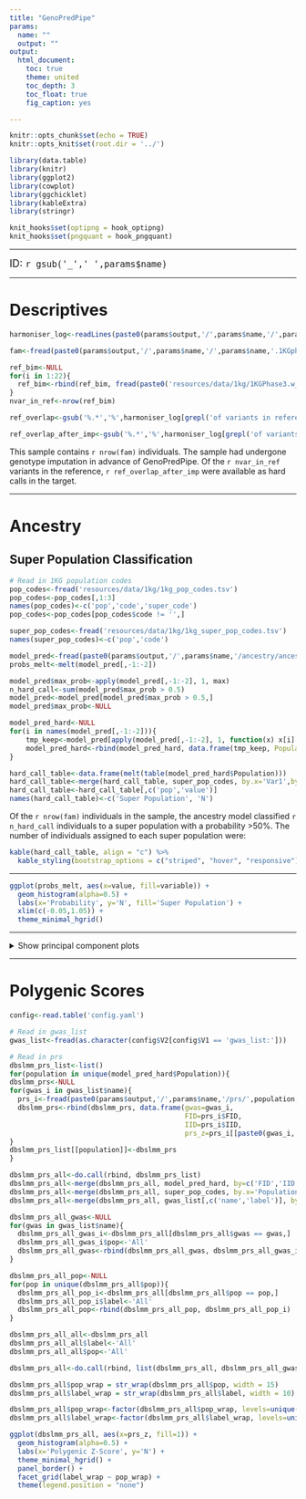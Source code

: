---
title: "GenoPredPipe"
params:
  name: ""
  output: ""
output:
  html_document:
    toc: true
    theme: united
    toc_depth: 3
    toc_float: true
    fig_caption: yes

---

```{r setup, include=FALSE}

knitr::opts_chunk$set(echo = TRUE)
knitr::opts_knit$set(root.dir = '../')

library(data.table)
library(knitr)
library(ggplot2)
library(cowplot)
library(ggchicklet)
library(kableExtra)
library(stringr)

knit_hooks$set(optipng = hook_optipng)
knit_hooks$set(pngquant = hook_pngquant)

```

***

<font size="4"> 
ID: `r gsub('_',' ',params$name)`
</font>

***

# Descriptives

```{R, eval=T, echo=F}

harmoniser_log<-readLines(paste0(params$output,'/',params$name,'/',params$name,'.1KGphase3.hm3.chr.hm3_harmoniser.log'))

fam<-fread(paste0(params$output,'/',params$name,'/',params$name,'.1KGphase3.hm3.chr22.fam'))

ref_bim<-NULL
for(i in 1:22){
  ref_bim<-rbind(ref_bim, fread(paste0('resources/data/1kg/1KGPhase3.w_hm3.chr',i,'.bim')))
}
nvar_in_ref<-nrow(ref_bim)

ref_overlap<-gsub('%.*','%',harmoniser_log[grepl('of variants in reference are in the target.',harmoniser_log)])

ref_overlap_after_imp<-gsub('%.*','%',harmoniser_log[grepl('of variants in reference are in the target.',harmoniser_log)])

```

This sample contains `r nrow(fam)` individuals. The sample had undergone genotype imputation in advance of GenoPredPipe. Of the `r nvar_in_ref` variants in the reference, `r ref_overlap_after_imp` were available as hard calls in the target.

***

# Ancestry

## Super Population Classification

```{R, eval=T, echo=F, message=F, warning=F}
# Read in 1KG population codes
pop_codes<-fread('resources/data/1kg/1kg_pop_codes.tsv')
pop_codes<-pop_codes[,1:3]
names(pop_codes)<-c('pop','code','super_code')
pop_codes<-pop_codes[pop_codes$code != '',]

super_pop_codes<-fread('resources/data/1kg/1kg_super_pop_codes.tsv')
names(super_pop_codes)<-c('pop','code')

model_pred<-fread(paste0(params$output,'/',params$name,'/ancestry/ancestry_all/',params$name,'.Ancestry.model_pred'))
probs_melt<-melt(model_pred[,-1:-2])

model_pred$max_prob<-apply(model_pred[,-1:-2], 1, max)
n_hard_call<-sum(model_pred$max_prob > 0.5)
model_pred<-model_pred[model_pred$max_prob > 0.5,]
model_pred$max_prob<-NULL

model_pred_hard<-NULL
for(i in names(model_pred[,-1:-2])){
	tmp_keep<-model_pred[apply(model_pred[,-1:-2], 1, function(x) x[i] == max(x)),1:2]
	model_pred_hard<-rbind(model_pred_hard, data.frame(tmp_keep, Population=i)) 
}

hard_call_table<-data.frame(melt(table(model_pred_hard$Population)))
hard_call_table<-merge(hard_call_table, super_pop_codes, by.x='Var1',by.y='code')
hard_call_table<-hard_call_table[,c('pop','value')]
names(hard_call_table)<-c('Super Population', 'N')

```

Of the `r nrow(fam)` individuals in the sample, the ancestry model classified `r n_hard_call` individuals to a super population with a probability >50%. The number of individuals assigned to each super population were:

```{r, eval=T, echo=F}
kable(hard_call_table, align = "c") %>%
  kable_styling(bootstrap_options = c("striped", "hover", "responsive"))
```

***

```{R, eval=T, echo=F, message=F, warning=F, fig.cap="Distribution of Super Population Probabilities", fig.dim = c(8, 4)}

ggplot(probs_melt, aes(x=value, fill=variable)) + 
  geom_histogram(alpha=0.5) +
  labs(x='Probability', y='N', fill='Super Population') +
  xlim(c(-0.05,1.05)) +
  theme_minimal_hgrid()

```

***

<details><summary>Show principal component plots</summary>

```{r, echo=FALSE, fig.cap="Principal Component Scores Compared to Reference Super Populations", out.width = '100%'}
knitr::include_graphics(normalizePath(paste0(params$output,'/',params$name,'/ancestry/ancestry_all/', params$name,'.Ancestry.PCs_plot_super_pop.png')))
```

```{r, eval=T, echo=F}
kable(super_pop_codes, align = "c") %>%
  kable_styling(bootstrap_options = c("striped", "hover", "responsive"))
```

</details>

***

# Polygenic Scores

```{R, eval=T, echo=F, message=F, warning=F}
config<-read.table('config.yaml')

# Read in gwas_list
gwas_list<-fread(as.character(config$V2[config$V1 == 'gwas_list:']))

# Read in prs
dbslmm_prs_list<-list()
for(population in unique(model_pred_hard$Population)){
dbslmm_prs<-NULL
for(gwas_i in gwas_list$name){
  prs_i<-fread(paste0(params$output,'/',params$name,'/prs/',population,'/dbslmm/',gwas_i,'/',params$name,'.',gwas_i,'.',population,'.profiles'))
  dbslmm_prs<-rbind(dbslmm_prs, data.frame(gwas=gwas_i,
                                           FID=prs_i$FID,
                                           IID=prs_i$IID,
                                           prs_z=prs_i[[paste0(gwas_i,'_DBSLMM')]]))
}
dbslmm_prs_list[[population]]<-dbslmm_prs
}
```

```{R, eval=T, echo=F, message=F, warning=F, fig.cap="Distribution of DBSLMM PRS", fig.dim = c(8, 2*nrow(gwas_list))}

dbslmm_prs_all<-do.call(rbind, dbslmm_prs_list)
dbslmm_prs_all<-merge(dbslmm_prs_all, model_pred_hard, by=c('FID','IID'))
dbslmm_prs_all<-merge(dbslmm_prs_all, super_pop_codes, by.x='Population',by.y='code')
dbslmm_prs_all<-merge(dbslmm_prs_all, gwas_list[,c('name','label')], by.x='gwas', by.y='name')

dbslmm_prs_all_gwas<-NULL
for(gwas in gwas_list$name){
  dbslmm_prs_all_gwas_i<-dbslmm_prs_all[dbslmm_prs_all$gwas == gwas,]
  dbslmm_prs_all_gwas_i$pop<-'All'
  dbslmm_prs_all_gwas<-rbind(dbslmm_prs_all_gwas, dbslmm_prs_all_gwas_i)
}

dbslmm_prs_all_pop<-NULL
for(pop in unique(dbslmm_prs_all$pop)){
  dbslmm_prs_all_pop_i<-dbslmm_prs_all[dbslmm_prs_all$pop == pop,]
  dbslmm_prs_all_pop_i$label<-'All'
  dbslmm_prs_all_pop<-rbind(dbslmm_prs_all_pop, dbslmm_prs_all_pop_i)
}

dbslmm_prs_all_all<-dbslmm_prs_all
dbslmm_prs_all_all$label<-'All'
dbslmm_prs_all_all$pop<-'All'

dbslmm_prs_all<-do.call(rbind, list(dbslmm_prs_all, dbslmm_prs_all_gwas, dbslmm_prs_all_pop, dbslmm_prs_all_all))

dbslmm_prs_all$pop_wrap = str_wrap(dbslmm_prs_all$pop, width = 15)
dbslmm_prs_all$label_wrap = str_wrap(dbslmm_prs_all$label, width = 10)

dbslmm_prs_all$pop_wrap<-factor(dbslmm_prs_all$pop_wrap, levels=unique(dbslmm_prs_all$pop_wrap))
dbslmm_prs_all$label_wrap<-factor(dbslmm_prs_all$label_wrap, levels=unique(dbslmm_prs_all$label_wrap))

ggplot(dbslmm_prs_all, aes(x=prs_z, fill=1)) + 
  geom_histogram(alpha=0.5) +
  labs(x='Polygenic Z-Score', y='N') +
  theme_minimal_hgrid() +
  panel_border() +
  facet_grid(label_wrap ~ pop_wrap) +
  theme(legend.position = "none")

```

